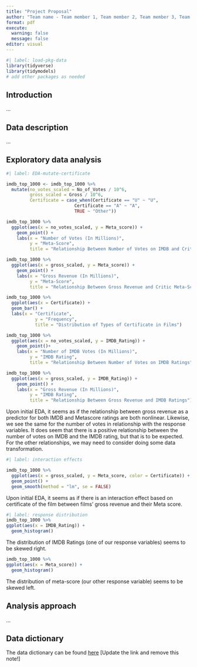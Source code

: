 ```yaml
---
title: "Project Proposal"
author: "Team name - Team member 1, Team member 2, Team member 3, Team member 4"
format: pdf
execute: 
  warning: false
  message: false
editor: visual
---
```


```r
#| label: load-pkg-data
library(tidyverse)
library(tidymodels)
# add other packages as needed

```

## Introduction

...

## Data description

...

## Exploratory data analysis

```r
#| label: EDA-mutate-certificate

imdb_top_1000 <- imdb_top_1000 %>% 
  mutate(no_votes_scaled = No_of_Votes / 10^6,
         gross_scaled = Gross / 10^6,
         Certificate = case_when(Certificate == "U" ~ "U", 
                          Certificate == "A" ~ "A",
                          TRUE ~ "Other"))

```

```r
imdb_top_1000 %>% 
  ggplot(aes(x = no_votes_scaled, y = Meta_score)) +
    geom_point() +
    labs(x = "Number of Votes (In Millions)",
         y = "Meta-Score",
         title = "Relationship Between Number of Votes on IMDB and Critic Meta-Score")

imdb_top_1000 %>% 
  ggplot(aes(x = gross_scaled, y = Meta_score)) +
    geom_point() +
    labs(x = "Gross Revenue (In Millions)",
         y = "Meta-Score",
         title = "Relationship Between Gross Revenue and Critic Meta-Score")

imdb_top_1000 %>% 
  ggplot(aes(x = Certificate)) +
  geom_bar() +
  labs(x = "Certificate",
           y = "Frequency",
           title = "Distribution of Types of Certificate in Films")

imdb_top_1000 %>% 
  ggplot(aes(x = no_votes_scaled, y = IMDB_Rating)) +
    geom_point()+
    labs(x = "Number of IMDB Votes (In Millions)",
         y = "IMDB Rating",
         title = "Relationship Between Number of Votes on IMDB Ratings")

imdb_top_1000 %>% 
  ggplot(aes(x = gross_scaled, y = IMDB_Rating)) +
    geom_point() +
    labs(x = "Gross Revenue (In Millions)",
         y = "IMDB Rating",
         title = "Relationship Between Gross Revenue and IMDB Ratings")
```

Upon initial EDA, it seems as if the relationship between gross revenue as a predictor for both IMDB and Metascore ratings are both nonlinear. Likewise, we see the same for the number of votes in relationship with the response variables. It does seem that there is a positive relationship between the number of votes on IMDB and the IMDB rating, but that is to be expected. For the other relationships, we may need to consider doing some data transformation.

```r
#| label: interaction effects

imdb_top_1000 %>% 
  ggplot(aes(x = gross_scaled, y = Meta_score, color = Certificate)) +
  geom_point() +
  geom_smooth(method = "lm", se = FALSE)

```

Upon initial EDA, it seems as if there is an interaction effect based on certificate of the film between films' gross revenue and their Meta score.


```r
#| label: response distribution
imdb_top_1000 %>% 
ggplot(aes(x = IMDB_Rating)) +
  geom_histogram()
```
The distribution of IMDB Ratings (one of our response variables) seems to be skewed right.

```r
imdb_top_1000 %>% 
ggplot(aes(x = Meta_score)) +
  geom_histogram()
```
The distribution of meta-score (our other response variable) seems to be skewed left.


## Analysis approach

...

## Data dictionary

The data dictionary can be found [here](ADD%20LINK!!!) \[Update the link and remove this note!\]
